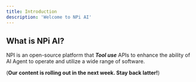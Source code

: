 ```yaml
---
title: Introduction
description: 'Welcome to NPi AI'
---
```

## What is NPi AI?

NPI is an open-source platform that ***Tool use*** APIs to enhance the ability of AI Agent to operate and utilize a wide range of software.

(**Our content is rolling out in the next week. Stay back latter!**)